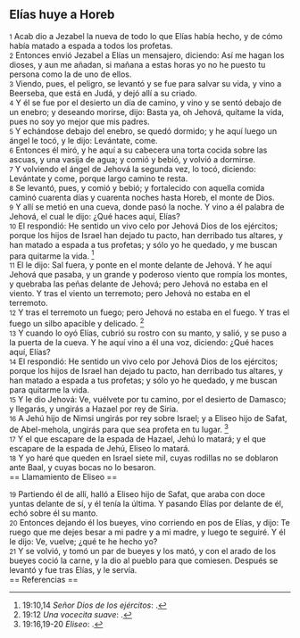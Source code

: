 == Elías huye a Horeb ==

{{anchor|1}} <small>1</small> Acab dio a Jezabel la nueva de todo lo que Elías había hecho, y de cómo había matado a espada a todos los profetas.<br>
{{anchor|2}} <small>2</small> Entonces envió Jezabel a Elías un mensajero, diciendo: Así me hagan los dioses, y aun me añadan, si mañana a estas horas yo no he puesto tu persona como la de uno de ellos.<br>
{{anchor|3}} <small>3</small> Viendo, pues, el peligro, se levantó y se fue para salvar su vida, y vino a Beerseba, que está en Judá, y dejó allí a su criado.<br>
{{anchor|4}} <small>4</small> Y él se fue por el desierto un día de camino, y vino y se sentó debajo de un enebro; y deseando morirse, dijo: Basta ya, oh Jehová, quítame la vida, pues no soy yo mejor que mis padres.<br>
{{anchor|5}} <small>5</small> Y echándose debajo del enebro, se quedó dormido; y he aquí luego un ángel le tocó, y le dijo: Levántate, come.<br>
{{anchor|6}} <small>6</small> Entonces él miró, y he aquí a su cabecera una torta cocida sobre las ascuas, y una vasija de agua; y comió y bebió, y volvió a dormirse.<br>
{{anchor|7}} <small>7</small> Y volviendo el ángel de Jehová la segunda vez, lo tocó, diciendo: Levántate y come, porque largo camino te resta.<br>
{{anchor|8}} <small>8</small> Se levantó, pues, y comió y bebió; y fortalecido con aquella comida caminó cuarenta días y cuarenta noches hasta Horeb, el monte de Dios.<br>
{{anchor|9}} <small>9</small> Y allí se metió en una cueva, donde pasó la noche. Y vino a él palabra de Jehová, el cual le dijo: ¿Qué haces aquí, Elías?<br>
{{anchor|10}} <small>10</small> El respondió: He sentido un vivo celo por Jehová Dios de los ejércitos; porque los hijos de Israel han dejado tu pacto, han derribado tus altares, y han matado a espada a tus profetas; y sólo yo he quedado, y me buscan para quitarme la vida. <ref>19:10,14 ''Señor Dios de los ejércitos'': {{lib|LU|38|6|2}}.</ref><br>
{{anchor|11}} <small>11</small> El le dijo: Sal fuera, y ponte en el monte delante de Jehová. Y he aquí Jehová que pasaba, y un grande y poderoso viento que rompía los montes, y quebraba las peñas delante de Jehová; pero Jehová no estaba en el viento. Y tras el viento un terremoto; pero Jehová no estaba en el terremoto.<br>
{{anchor|12}} <small>12</small> Y tras el terremoto un fuego; pero Jehová no estaba en el fuego. Y tras el fuego un silbo apacible y delicado. <ref>19:12 ''Una vocecita suave'': {{lib|LU|148|6|10}}.</ref><br>
{{anchor|13}} <small>13</small> Y cuando lo oyó Elías, cubrió su rostro con su manto, y salió, y se puso a la puerta de la cueva. Y he aquí vino a él una voz, diciendo: ¿Qué haces aquí, Elías?<br>
{{anchor|14}} <small>14</small> El respondió: He sentido un vivo celo por Jehová Dios de los ejércitos; porque los hijos de Israel han dejado tu pacto, han derribado tus altares, y han matado a espada a tus profetas; y sólo yo he quedado, y me buscan para quitarme la vida.<br>
{{anchor|15}} <small>15</small> Y le dio Jehová: Ve, vuélvete por tu camino, por el desierto de Damasco; y llegarás, y ungirás a Hazael por rey de Siria.<br>
{{anchor|16}} <small>16</small> A Jehú hijo de Nimsi ungirás por rey sobre Israel; y a Eliseo hijo de Safat, de Abel-mehola, ungirás para que sea profeta en tu lugar. <ref>19:16,19-20 ''Eliseo'': {{lib|LU|97|2|2}}.</ref><br>
{{anchor|17}} <small>17</small> Y el que escapare de la espada de Hazael, Jehú lo matará; y el que escapare de la espada de Jehú, Eliseo lo matará.<br>
{{anchor|18}} <small>18</small> Y yo haré que queden en Israel siete mil, cuyas rodillas no se doblaron ante Baal, y cuyas bocas no lo besaron.<br>
== Llamamiento de Eliseo ==

{{anchor|19}} <small>19</small> Partiendo él de allí, halló a Eliseo hijo de Safat, que araba con doce yuntas delante de sí, y él tenía la última. Y pasando Elías por delante de él, echó sobre él su manto.<br>
{{anchor|20}} <small>20</small> Entonces dejando él los bueyes, vino corriendo en pos de Elías, y dijo: Te ruego que me dejes besar a mi padre y a mi madre, y luego te seguiré. Y él le dijo: Ve, vuelve; ¿qué te he hecho yo?<br>
{{anchor|21}} <small>21</small> Y se volvió, y tomó un par de bueyes y los mató, y con el arado de los bueyes coció la carne, y la dio al pueblo para que comiesen. Después se levantó y fue tras Elías, y le servía.<br>
== Referencias ==

<references />
